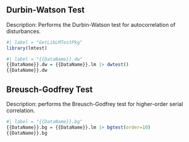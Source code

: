 
## Durbin-Watson Test

Description: Performs the Durbin-Watson test for autocorrelation of disturbances.

```{r}
#| label = "GetLibLMTestPkg"
library(lmtest)
```

```{r}
#| label = "{{DataName}}.dw"
{{DataName}}.dw = {{DataName}}.lm |> dwtest()
{{DataName}}.dw
```


## Breusch-Godfrey Test

Description: performs the Breusch-Godfrey test for higher-order serial correlation.

```{r}
#| label = "{{DataName}}.bg"
{{DataName}}.bg = {{DataName}}.lm |> bgtest(order=10)
{{DataName}}.bg
```

